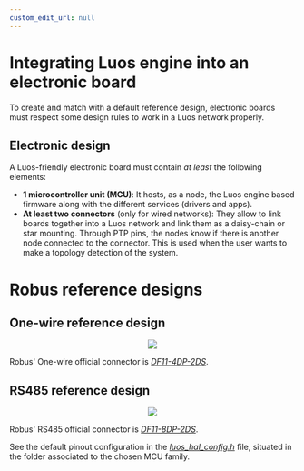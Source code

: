 ```yaml
---
custom_edit_url: null
---
```



# Integrating Luos engine into an electronic board

To create and match with a default reference design, electronic boards must respect some design rules to work in a Luos network properly.

## Electronic design

A Luos-friendly electronic board must contain _at least_ the following elements:

- **1 microcontroller unit (MCU)**: It hosts, as a node, the Luos engine based firmware along with the different <Tooltip def={customFields.service_def} >services</Tooltip> (drivers and apps).
- **At least two connectors** (only for wired networks): They allow to link boards together into a Luos network and link them as a daisy-chain or star mounting. Through PTP pins, the nodes know if there is another node connected to the connector. This is used when the user wants to make a topology detection of the system.

# Robus reference designs

## One-wire reference design

<div align="center">
  <Image
    src="/assets/images/Luos_Network_Interface_OW.svg"
    darkSrc="/assets/images/Luos_Network_Interface_OW-dark.svg"
  />
</div>

Robus' One-wire official connector is <a href="https://octopart.com/df11-4dp-2ds%2852%29-hirose-261749" target="_blank" rel="external nofollow">_DF11-4DP-2DS<IconExternalLink width="10"></IconExternalLink>_</a>.

## RS485 reference design

<div align="center">
  <Image
    src="/assets/images/Luos_Network_Interface_485.svg"
    darkSrc="/assets/images/Luos_Network_Interface_485-dark.svg"
  />
</div>

Robus' RS485 official connector is <a href="https://octopart.com/df11-8dp-2ds%2824%29-hirose-39521447" target="_blank" rel="external nofollow">_DF11-8DP-2DS<IconExternalLink width="10"></IconExternalLink>_</a>.

See the default pinout configuration in the <a href="https://github.com/Luos-io/luos_engine/tree/main/network/robus/HAL" target="_blank" rel="external nofollow">_luos_hal_config.h<IconExternalLink width="10"></IconExternalLink>_</a> file, situated in the folder associated to the chosen MCU family.
